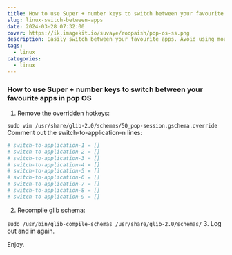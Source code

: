 ```yaml
---
title: How to use Super + number keys to switch between your favourite apps in pop OS
slug: linux-switch-between-apps
date: 2024-03-28 07:32:00
cover: https://ik.imagekit.io/suvaye/roopaish/pop-os-ss.png
description: Easily switch between your favourite apps. Avoid using mouse too much.
tags:
  - linux
categories:
  - linux
---
```


### How to use Super + number keys to switch between your favourite apps in pop OS

1. Remove the overridden hotkeys:

`sudo vim /usr/share/glib-2.0/schemas/50_pop-session.gschema.override`
Comment out the switch-to-application-n lines:

```bash
# switch-to-application-1 = []
# switch-to-application-2 = []
# switch-to-application-3 = []
# switch-to-application-4 = []
# switch-to-application-5 = []
# switch-to-application-6 = []
# switch-to-application-7 = []
# switch-to-application-8 = []
# switch-to-application-9 = []
```

2. Recompile glib schema:

`sudo /usr/bin/glib-compile-schemas /usr/share/glib-2.0/schemas/` 3. Log out and in again.

Enjoy.
